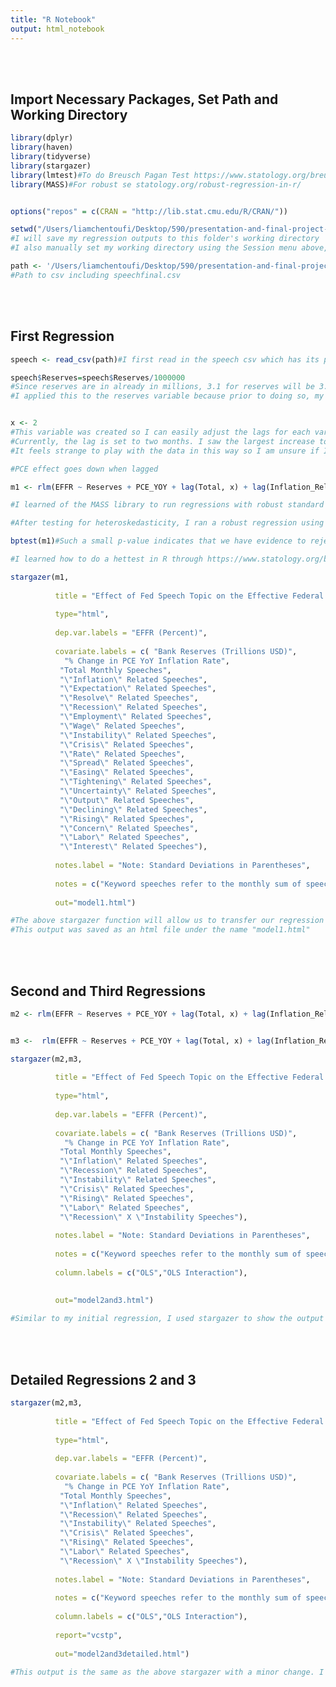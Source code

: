 ```yaml
---
title: "R Notebook"
output: html_notebook
---
```

<br>
<br>

## Import Necessary Packages, Set Path and Working Directory
```r
library(dplyr)
library(haven)
library(tidyverse) 
library(stargazer)
library(lmtest)#To do Breusch Pagan Test https://www.statology.org/breusch-pagan-test-r/
library(MASS)#For robust se statology.org/robust-regression-in-r/


options("repos" = c(CRAN = "http://lib.stat.cmu.edu/R/CRAN/"))

setwd("/Users/liamchentoufi/Desktop/590/presentation-and-final-project-LiamChentoufi")
#I will save my regression outputs to this folder's working directory
#I also manually set my working directory using the Session menu above, for some reason it appeared to not be set at first

path <- '/Users/liamchentoufi/Desktop/590/presentation-and-final-project-LiamChentoufi/path/speechfinal.csv'
#Path to csv including speechfinal.csv


```

<br>
<br>

## First Regression
```r
speech <- read_csv(path)#I first read in the speech csv which has its path assigned to the "path" variable

speech$Reserves=speech$Reserves/1000000
#Since reserves are in already in millions, 3.1 for reserves will be 3.1 trillion I believe 
#I applied this to the reserves variable because prior to doing so, my coefficients were very tiny


x <- 2
#This variable was created so I can easily adjust the lags for each variable
#Currently, the lag is set to two months. I saw the largest increase to coefficients for speeches such as inflation related speeches with this lag, any further and the coefficients decrease slightly.
#It feels strange to play with the data in this way so I am unsure if I am using lags in the intended way

#PCE effect goes down when lagged

m1 <- rlm(EFFR ~ Reserves + PCE_YOY + lag(Total, x) + lag(Inflation_Related, x) + lag(Expectation_Related, x)	+ lag(Resolve_Related, x)	+ lag(Recession_Related, x)	+ lag(Employment_Related, x)	+ lag(Wage_Related, x)	+ lag(Instability_Related, x)	+ lag(Crisis_Related, x)	+ lag(Rate_Related, x)	+ lag(Spread_Related, x)	+ lag(Easing_Related, x)	+ lag(Tightening_Related, x)	+ lag(Uncertainty_Related, x)	+ lag(Output_Related, x)	+ lag(Declining_Related, x)	+ lag(Rising_Related, x)	+ lag(Concern_Related, x)	+ lag(Labor_Related, x)	+ lag(Interest_Related, x), data=speech)

#I learned of the MASS library to run regressions with robust standard errors throughhttps://www.statology.org/robust-regression-in-r/

#After testing for heteroskedasticity, I ran a robust regression using "rlm"

bptest(m1)#Such a small p-value indicates that we have evidence to reject the null hypothesis. Heteroskedasticity may be present

#I learned how to do a hettest in R through https://www.statology.org/breusch-pagan-test-r/

stargazer(m1,
          
          title = "Effect of Fed Speech Topic on the Effective Federal Funds Rate",
          
          type="html", 
          
          dep.var.labels = "EFFR (Percent)", 
          
          covariate.labels = c( "Bank Reserves (Trillions USD)",
            "% Change in PCE YoY Inflation Rate",             
           "Total Monthly Speeches",
           "\"Inflation\" Related Speeches", 
           "\"Expectation\" Related Speeches",
           "\"Resolve\" Related Speeches",
           "\"Recession\" Related Speeches",
           "\"Employment\" Related Speeches",
           "\"Wage\" Related Speeches",
           "\"Instability\" Related Speeches",
           "\"Crisis\" Related Speeches",
           "\"Rate\" Related Speeches",
           "\"Spread\" Related Speeches",
           "\"Easing\" Related Speeches",
           "\"Tightening\" Related Speeches",
           "\"Uncertainty\" Related Speeches",
           "\"Output\" Related Speeches",
           "\"Declining\" Related Speeches",
           "\"Rising\" Related Speeches",
           "\"Concern\" Related Speeches",
           "\"Labor\" Related Speeches",
           "\"Interest\" Related Speeches"), 
          
          notes.label = "Note: Standard Deviations in Parentheses",
          
          notes = c("Keyword speeches refer to the monthly sum of speeches in which","the keyword is mentioned five or more times"),
          
          out="model1.html")

#The above stargazer function will allow us to transfer our regression results to a customizable table. I used the title argument to set the title of the model, I renamed the dependent variable label to EFFR and indicated it is already in percent, I used the "covariate.labels" argument to rename each independent variable to neater names, I used the "notes" and "notes.label" argument to set a note message.
#This output was saved as an html file under the name "model1.html"

```
<br>
<br>

## Second and Third Regressions
```r

m2 <- rlm(EFFR ~ Reserves + PCE_YOY + lag(Total, x) + lag(Inflation_Related, x) + lag(Recession_Related, x)	+ lag(Instability_Related, x)	+ lag(Crisis_Related, x) + lag(Rising_Related, x)	+ lag(Labor_Related, x), data=speech)


m3 <-  rlm(EFFR ~ Reserves + PCE_YOY + lag(Total, x) + lag(Inflation_Related, x) + lag(Recession_Related, x)*lag(Instability_Related, x) + lag(Crisis_Related, x) + lag(Rising_Related, x)	+ lag(Labor_Related, x), data=speech)

stargazer(m2,m3,
          
          title = "Effect of Fed Speech Topic on the Effective Federal Funds Rate",
          
          type="html", 
          
          dep.var.labels = "EFFR (Percent)", 
          
          covariate.labels = c( "Bank Reserves (Trillions USD)",
            "% Change in PCE YoY Inflation Rate",             
           "Total Monthly Speeches",
           "\"Inflation\" Related Speeches",
           "\"Recession\" Related Speeches",
           "\"Instability\" Related Speeches",
           "\"Crisis\" Related Speeches",
           "\"Rising\" Related Speeches",
           "\"Labor\" Related Speeches",
           "\"Recession\" X \"Instability Speeches"), 
          
          notes.label = "Note: Standard Deviations in Parentheses",
          
          notes = c("Keyword speeches refer to the monthly sum of speeches in which","the keyword is mentioned five or more times"),
          
          column.labels = c("OLS","OLS Interaction"),
          
          
          out="model2and3.html")

#Similar to my initial regression, I used stargazer to show the output of my two following models. The only difference is I specified a "column.labels" variable to name each model's column as this output has two columns of OLS results.

```
<br>
<br>

## Detailed Regressions 2 and 3
```r

stargazer(m2,m3,
          
          title = "Effect of Fed Speech Topic on the Effective Federal Funds Rate",
          
          type="html", 
          
          dep.var.labels = "EFFR (Percent)", 
          
          covariate.labels = c( "Bank Reserves (Trillions USD)",
            "% Change in PCE YoY Inflation Rate",             
           "Total Monthly Speeches",
           "\"Inflation\" Related Speeches",
           "\"Recession\" Related Speeches",
           "\"Instability\" Related Speeches",
           "\"Crisis\" Related Speeches",
           "\"Rising\" Related Speeches",
           "\"Labor\" Related Speeches",
           "\"Recession\" X \"Instability Speeches"), 
          
          notes.label = "Note: Standard Deviations in Parentheses",
          
          notes = c("Keyword speeches refer to the monthly sum of speeches in which","the keyword is mentioned five or more times"),
          
          column.labels = c("OLS","OLS Interaction"),
          
          report="vcstp",
          
          out="model2and3detailed.html")

#This output is the same as the above stargazer with a minor change. I added the "report" argument and by specifying that we want the "vcstp" report, this will add the t-statistics, p-values, and standard errors under the coefficients as opposed to just choosing one.

```

